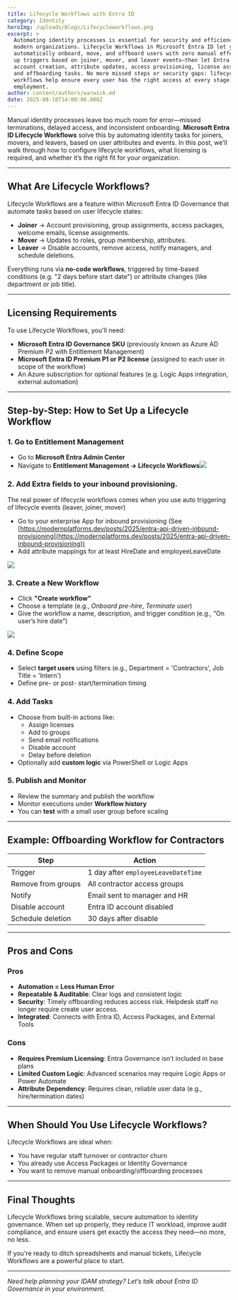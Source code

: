 ```yaml
---
title: Lifecycle Workflows with Entra ID
category: Identity
heroImg: /uploads/Blogs/Lifecycleworkflows.png
excerpt: >
  Automating identity processes is essential for security and efficiency in
  modern organizations. Lifecycle Workflows in Microsoft Entra ID let you
  automatically onboard, move, and offboard users with zero manual effort. Set
  up triggers based on joiner, mover, and leaver events—then let Entra ID handle
  account creation, attribute updates, access provisioning, license assignment,
  and offboarding tasks. No more missed steps or security gaps: lifecycle
  workflows help ensure every user has the right access at every stage of their
  employment.
author: content/authors/warwick.md
date: 2025-08-10T14:00:00.000Z
---
```


Manual identity processes leave too much room for error—missed terminations, delayed access, and inconsistent onboarding. **Microsoft Entra ID Lifecycle Workflows** solve this by automating identity tasks for joiners, movers, and leavers, based on user attributes and events. In this post, we’ll walk through how to configure lifecycle workflows, what licensing is required, and whether it’s the right fit for your organization.

***

## What Are Lifecycle Workflows?

Lifecycle Workflows are a feature within Microsoft Entra ID Governance that automate tasks based on user lifecycle states:

* **Joiner** → Account provisioning, group assignments, access packages, welcome emails, license assignments.
* **Mover** → Updates to roles, group membership, attributes.
* **Leaver** → Disable accounts, remove access, notify managers, and schedule deletions.

Everything runs via **no-code workflows**, triggered by time-based conditions (e.g. "2 days before start date") or attribute changes (like department or job title).

***

## Licensing Requirements

To use Lifecycle Workflows, you'll need:

* **Microsoft Entra ID Governance SKU** (previously known as Azure AD Premium P2 with Entitlement Management)
* **Microsoft Entra ID Premium P1 or P2 license** (assigned to each user in scope of the workflow)
* An Azure subscription for optional features (e.g. Logic Apps integration, external automation)

***

## Step-by-Step: How to Set Up a Lifecycle Workflow

### 1. Go to Entitlement Management

* Go to **Microsoft Entra Admin Center**
* Navigate to **Entitlement Management → Lifecycle Workflows**![](/uploads/Blogs/LifecycleWorkflows.png)

### 2. **Add Extra fields to your inbound provisioning.**

The real power of lifecycle workflows comes when you use auto triggering of lifecycle events (leaver, joiner, mover)

* Go to your enterprise App for inbound provisioning (See [https://modernplatforms.dev/posts/2025/entra-api-driven-inbound-provisioning](https://modernplatforms.dev/posts/2025/entra-api-driven-inbound-provisioning)) 
* Add attribute mappings for at least HireDate and employeeLeaveDate

![](/uploads/Blogs/ExtraAttributes.png)

### 3. **Create a New Workflow**

* Click **"Create workflow"**
* Choose a template (e.g., *Onboard pre-hire*, *Terminate user*)
* Give the workflow a name, description, and trigger condition (e.g., “On user’s hire date”)

![](/uploads/Blogs/OnHireDate.png)

### 4. **Define Scope**

* Select **target users** using filters (e.g., Department = 'Contractors', Job Title = 'Intern')
* Define pre- or post- start/termination timing

### 4. **Add Tasks**

* Choose from built-in actions like:
  * Assign licenses
  * Add to groups
  * Send email notifications
  * Disable account
  * Delay before deletion
* Optionally add **custom logic** via PowerShell or Logic Apps

### 5. **Publish and Monitor**

* Review the summary and publish the workflow
* Monitor executions under **Workflow history**
* You can **test** with a small user group before scaling

***

## Example: Offboarding Workflow for Contractors

| Step               | Action                              |
| ------------------ | ----------------------------------- |
| Trigger            | 1 day after `employeeLeaveDateTime` |
| Remove from groups | All contractor access groups        |
| Notify             | Email sent to manager and HR        |
| Disable account    | Entra ID account disabled           |
| Schedule deletion  | 30 days after disable               |

***

## Pros and Cons

### Pros

* **Automation = Less Human Error**
* **Repeatable & Auditable**: Clear logs and consistent logic
* **Security**: Timely offboarding reduces access risk.  Helpdesk staff no longer require create user access.
* **Integrated**: Connects with Entra ID, Access Packages, and External Tools

### Cons

* **Requires Premium Licensing**: Entra Governance isn’t included in base plans
* **Limited Custom Logic**: Advanced scenarios may require Logic Apps or Power Automate
* **Attribute Dependency**: Requires clean, reliable user data (e.g., hire/termination dates)

***

## When Should You Use Lifecycle Workflows?

Lifecycle Workflows are ideal when:

* You have regular staff turnover or contractor churn
* You already use Access Packages or Identity Governance
* You want to remove manual onboarding/offboarding processes

***

## Final Thoughts

Lifecycle Workflows bring scalable, secure automation to identity governance. When set up properly, they reduce IT workload, improve audit compliance, and ensure users get exactly the access they need—no more, no less.

If you're ready to ditch spreadsheets and manual tickets, Lifecycle Workflows are a powerful place to start.

***

*Need help planning your IDAM strategy? Let’s talk about Entra ID Governance in your environment.*
